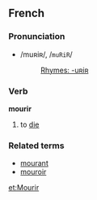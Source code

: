 ==French==
===Pronunciation===
*/muʀiʀ/, /<tt>muRiR</tt>/
*:[[Rhymes:French:-uʀiʀ|Rhymes: -uʀiʀ]]

===Verb===
'''mourir'''

# to [[die]]

===Related terms===
*[[mourant]]
*[[mouroir]]

[[et:Mourir]]